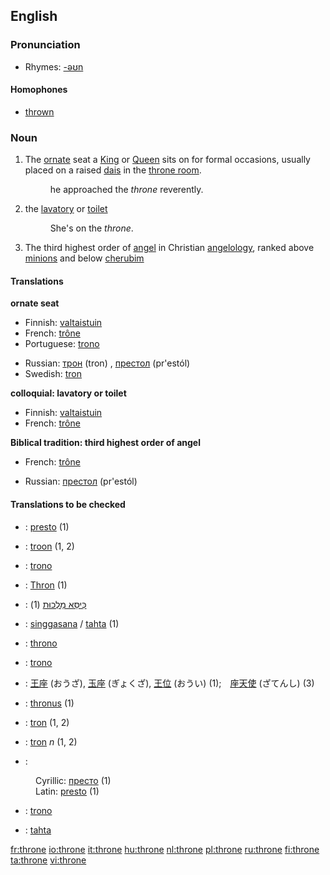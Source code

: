 ==English==

===Pronunciation===
*Rhymes: [[Rhymes:English:-əʊn|-əʊn]]
====Homophones====
*[[thrown]]

===Noun===
{{en-noun}}

#The [[ornate]] seat a [[King]] or [[Queen]] sits on for formal occasions, usually placed on a raised [[dais]] in the [[throne room]].
#:he approached the ''throne'' reverently.
#{{colloquial}} the [[lavatory]] or [[toilet]]
#:She's on the ''throne''.
#{{cattag|Biblical tradition}} The third highest order of [[angel]] in Christian [[angelology]], ranked above [[minion]]s and below [[cherub]]im

====Translations====

'''ornate seat'''
{{top}}
*Finnish: [[valtaistuin]]
*French: [[trône]] {{m}}
*Portuguese: [[trono]] {{m}}
{{mid}}
*Russian: [[трон]] (tron) {{m}}, [[престол]] (pr'estól) {{m}}
*Swedish: [[tron]] {{c}}
{{bottom}}

'''colloquial: lavatory or toilet'''
{{top}}
*Finnish: [[valtaistuin]]
*French: [[trône]] {{m}}
{{mid}}
{{bottom}}

'''Biblical tradition: third highest order of angel'''
{{top}}
*French: [[trône]] {{m}}
{{mid}}
*Russian: [[престол]] (pr'estól) {{m}}
{{bottom}}

====Translations to be checked====
{{checktrans}}
*{{ttbc|Bosnian}}: [[presto]] {{m}} (1)
*{{ttbc|Dutch}}: [[troon]] {{m}} (1, 2)
*{{ttbc|Esperanto}}: [[trono]]
*{{ttbc|German}}: [[Thron]] {{m}} (1)
*{{ttbc|Hebrew}}: [[כיסא מלכות|כִּיסֵּא מַלְכוּת]] {{m}} (1)
*{{ttbc|Indonesian}}: [[singgasana]] / [[tahta]] (1)
*{{ttbc|Interlingua}}: [[throno]]
*{{ttbc|Italian}}: [[trono]] {{m}}
*{{ttbc|Japanese}}: [[王座]] (おうざ), [[玉座]] (ぎょくざ), [[王位]] (おうい) (1);　[[座天使]] (ざてんし) (3)
*{{ttbc|Latin}}: [[thronus]] {{m}} (1)
*{{ttbc|Polish}}: [[tron]] {{m}} (1, 2)
*{{ttbc|Romanian}}: [[tron]] ''n'' (1, 2)
*{{ttbc|Serbian}}:
:Cyrillic: [[престо]] {{m}} (1)
:Latin: [[presto]] {{m}} (1)
*{{ttbc|Spanish}}: [[trono]] {{m}}
*{{ttbc|Turkish}}: [[tahta]]

[[fr:throne]]
[[io:throne]]
[[it:throne]]
[[hu:throne]]
[[nl:throne]]
[[pl:throne]]
[[ru:throne]]
[[fi:throne]]
[[ta:throne]]
[[vi:throne]]